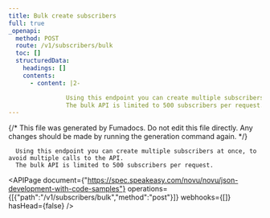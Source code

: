 ```yaml
---
title: Bulk create subscribers
full: true
_openapi:
  method: POST
  route: /v1/subscribers/bulk
  toc: []
  structuredData:
    headings: []
    contents:
      - content: |2-

                Using this endpoint you can create multiple subscribers at once, to avoid multiple calls to the API.
                The bulk API is limited to 500 subscribers per request.
---
```


{/* This file was generated by Fumadocs. Do not edit this file directly. Any changes should be made by running the generation command again. */}


      Using this endpoint you can create multiple subscribers at once, to avoid multiple calls to the API.
      The bulk API is limited to 500 subscribers per request.
    

<APIPage document={"https://spec.speakeasy.com/novu/novu/json-development-with-code-samples"} operations={[{"path":"/v1/subscribers/bulk","method":"post"}]} webhooks={[]} hasHead={false} />